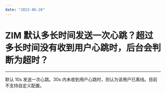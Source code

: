 ```yaml
---
date: "2023-06-26"
---
```

# ZIM 默认多长时间发送一次心跳？超过多长时间没有收到用户心跳时，后台会判断为超时？

- - -

默认 10s 发送一次心跳。30s 内未收到用户心跳时，则认为该用户已离线。目前不支持自定义配置。